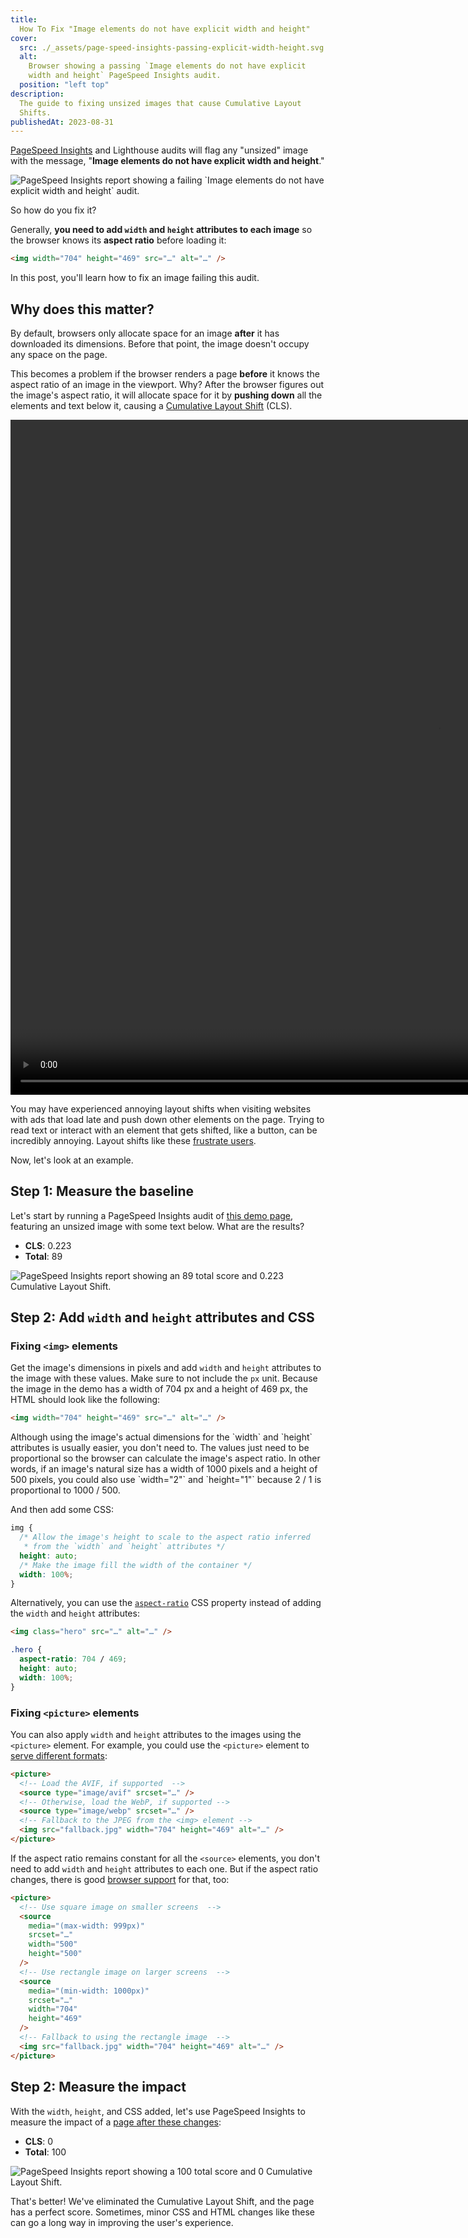 ```yaml
---
title:
  How To Fix "Image elements do not have explicit width and height"
cover:
  src: ./_assets/page-speed-insights-passing-explicit-width-height.svg
  alt:
    Browser showing a passing `Image elements do not have explicit
    width and height` PageSpeed Insights audit.
  position: "left top"
description:
  The guide to fixing unsized images that cause Cumulative Layout
  Shifts.
publishedAt: 2023-08-31
---
```



[PageSpeed Insights](https://pagespeed.web.dev/) and Lighthouse audits
will flag any "unsized" image with the message, "**Image elements do
not have explicit width and height**."


<Image
  src={psi}
  alt="PageSpeed Insights report showing a failing `Image elements do not have explicit width and height` audit."
  loading="eager"
  fetchpriority="high"
/>

So how do you fix it?

Generally, **you need to add `width` and `height` attributes to each
image** so the browser knows its **aspect ratio** before loading it:

```html /width="704" height="469"/
<img width="704" height="469" src="…" alt="…" />
```

In this post, you'll learn how to fix an image failing this audit.

## Why does this matter?

By default, browsers only allocate space for an image **after** it has
downloaded its dimensions. Before that point, the image doesn't occupy
any space on the page.

This becomes a problem if the browser renders a page **before** it
knows the aspect ratio of an image in the viewport. Why? After the
browser figures out the image's aspect ratio, it will allocate space
for it by **pushing down** all the elements and text below it, causing
a [Cumulative Layout Shift](https://web.dev/cls/) (CLS).


<Video
  description="Loading a page with an unsized image causes a large Cumulative Layout Shift."
  width="1368"
  height="1080"
  src={[CLS]}
  caption="Loading a page with an unsized image causes a large Cumulative Layout Shift after the browser renders the image."
/>

You may have experienced annoying layout shifts when visiting websites
with ads that load late and push down other elements on the page.
Trying to read text or interact with an element that gets shifted,
like a button, can be incredibly annoying. Layout shifts like these
[frustrate users](https://blog.chromium.org/2020/05/the-science-behind-web-vitals.html).

Now, let's look at an example.

## Step 1: Measure the baseline

Let's start by running a PageSpeed Insights audit of
[this demo page](/demos/how-to-fix-image-elements-have-explicit-width-and-height/before/),
featuring an unsized image with some text below. What are the results?

- **CLS**: 0.223
- **Total**: 89


<Image
  src={psiBefore}
  alt="PageSpeed Insights report showing an 89 total score and 0.223 Cumulative Layout Shift."
/>

## Step 2: Add `width` and `height` attributes and CSS

### Fixing `<img>` elements

Get the image's dimensions in pixels and add `width` and `height`
attributes to the image with these values. Make sure to not include
the `px` unit. Because the image in the demo has a width of 704 px and
a height of 469 px, the HTML should look like the following:

```html /width="704" height="469"/
<img width="704" height="469" src="…" alt="…" />
```

<Aside heading="`width` and `height` values">
  Although using the image's actual dimensions for the `width` and
  `height` attributes is usually easier, you don't need to. The values
  just need to be proportional so the browser can calculate the
  image's aspect ratio. In other words, if an image's natural size has
  a width of 1000 pixels and a height of 500 pixels, you could also
  use `width="2"` and `height="1"` because 2 / 1 is proportional to
  1000 / 500.
</Aside>

And then add some CSS:

```css
img {
  /* Allow the image's height to scale to the aspect ratio inferred
   * from the `width` and `height` attributes */
  height: auto;
  /* Make the image fill the width of the container */
  width: 100%;
}
```

Alternatively, you can use the
[`aspect-ratio`](https://developer.mozilla.org/en-US/docs/Web/CSS/aspect-ratio)
CSS property instead of adding the `width` and `height` attributes:

```html {6}
<img class="hero" src="…" alt="…" />
```

```css
.hero {
  aspect-ratio: 704 / 469;
  height: auto;
  width: 100%;
}
```

### Fixing `<picture>` elements

You can also apply `width` and `height` attributes to the images using
the `<picture>` element. For example, you could use the `<picture>`
element to
[serve different formats](/blog/how-to-serve-images-in-next-gen-formats/#option-2-serve-different-formats-with-html):

```html /width="704" height="469"/
<picture>
  <!-- Load the AVIF, if supported  -->
  <source type="image/avif" srcset="…" />
  <!-- Otherwise, load the WebP, if supported -->
  <source type="image/webp" srcset="…" />
  <!-- Fallback to the JPEG from the <img> element -->
  <img src="fallback.jpg" width="704" height="469" alt="…" />
</picture>
```

If the aspect ratio remains constant for all the `<source>` elements,
you don't need to add `width` and `height` attributes to each one. But
if the aspect ratio changes, there is good
[browser support](https://caniuse.com/mdn-html_elements_source_width)
for that, too:

```html {6-7, 13-14}
<picture>
  <!-- Use square image on smaller screens  -->
  <source
    media="(max-width: 999px)"
    srcset="…"
    width="500"
    height="500"
  />
  <!-- Use rectangle image on larger screens  -->
  <source
    media="(min-width: 1000px)"
    srcset="…"
    width="704"
    height="469"
  />
  <!-- Fallback to using the rectangle image  -->
  <img src="fallback.jpg" width="704" height="469" alt="…" />
</picture>
```

## Step 2: Measure the impact

With the `width`, `height`, and CSS added, let's use PageSpeed
Insights to measure the impact of a
[page after these changes](/demos/how-to-fix-image-elements-have-explicit-width-and-height/after/):

- **CLS**: 0
- **Total**: 100


<Image
  src={psiAfter}
  alt="PageSpeed Insights report showing a 100 total score and 0 Cumulative Layout Shift."
/>

That's better! We've eliminated the Cumulative Layout Shift, and the
page has a perfect score. Sometimes, minor CSS and HTML changes like
these can go a long way in improving the user's experience.
